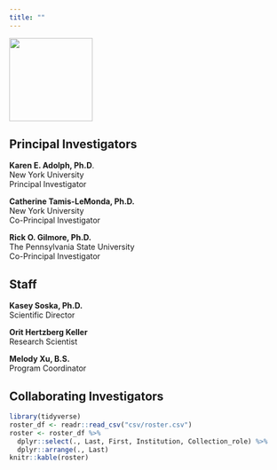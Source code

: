 ```yaml
---
title: ""
---
```


<img src="img/PLAY-logo.png" height=150px/>

## Principal Investigators

**Karen E. Adolph, Ph.D**.</br>
New York University</br>
Principal Investigator

**Catherine Tamis-LeMonda, Ph.D.**</br>
New York University</br>
Co-Principal Investigator

**Rick O. Gilmore, Ph.D.**</br>
The Pennsylvania State University</br>
Co-Principal Investigator

## Staff

**Kasey Soska, Ph.D.**</br>
Scientific Director

**Orit Hertzberg Keller**</br>
Research Scientist

**Melody Xu, B.S.**</br>
Program Coordinator

## Collaborating Investigators

```r
library(tidyverse)
roster_df <- readr::read_csv("csv/roster.csv")
roster <- roster_df %>%
  dplyr::select(., Last, First, Institution, Collection_role) %>%
  dplyr::arrange(., Last)
knitr::kable(roster)
```
